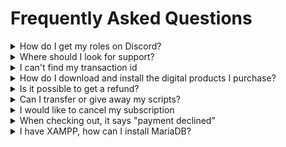 # Frequently Asked Questions


<details>
<summary>How do I get my roles on Discord?</summary>
<p>Obtaining roles is very simple, on our community Discord we have a channel called <a href="https://discord.com/channels/902467899602632745/1122482229013131304" target="_blank" rel="noopener noreferrer" style={{
  backgroundColor: 'rgb(30 58 138)',
  paddingLeft: '0.2rem',
  paddingRight: '0.2rem',
  color: 'white',
  borderRadius: '0.5em',
}}> 🔑︱claim-role </a>, which allows you to claim roles using the Tebex bot.</p>
</details>

<details>
<summary>Where should I look for support?</summary>
<p>As a new customer with a Customer role, you'll find a dedicated section named 'Customer Area' on our Discord server. 
The <a href="https://discord.com/channels/902467899602632745/1133003544371417129" target="_blank" rel="noopener noreferrer" style={{
  backgroundColor: 'rgb(30 58 138)',
  paddingLeft: '0.2rem',
  paddingRight: '0.2rem',
  color: 'white',
  borderRadius: '0.5em',
}}> 🎫︱script-support </a> channel serves as the exclusive support hub for our resources, 
where customers should seek assistance. If you can't access the <a href="https://discord.com/channels/902467899602632745/1133003544371417129" target="_blank" 
rel="noopener noreferrer" style={{
  backgroundColor: 'rgb(30 58 138)',
  paddingLeft: '0.2rem',
  paddingRight: '0.2rem',
  color: 'white',
  borderRadius: '0.5em',
}}> 🎫︱script-support </a> channel, please open a ticket in the 
<a href="https://discord.com/channels/902467899602632745/1050923316325646337" target="_blank" rel="noopener noreferrer" style={{
  backgroundColor: 'rgb(30 58 138)',
  paddingLeft: '0.2rem',
  paddingRight: '0.2rem',
  color: 'white',
  borderRadius: '0.5em',
}}> 🎫︱general-support </a> channel and provide your transaction ID.</p>
</details>


<details>
<summary>I can't find my transaction id</summary>
<p>You can find your transaction id at https://checkout.tebex.io/payment-history/login</p>
</details>

<details>
<summary>How do I download and install the digital products I purchase?</summary>
<p>After purchase your product(s) will be available on your [Portal](https://portal.cfx.re/assets/granted-assets) account instantly!</p>
</details>

<details>
<summary>Is it possible to get a refund?</summary>
<p>A refund can only be processed if the conditions outlined in our refund policy are met. Please refer to our refund policy at: https://www.uniq-scripts.com/refund-policy.</p>
</details>

<details>
<summary>Can I transfer or give away my scripts?</summary>
<p>Yes, from your Portal account you have the option to transfer one time to another person. You also have the option to buy as a gift from our website!</p>
</details>

<details>
<summary>I would like to cancel my subscription</summary>
<p>You can manage your subscription at https://checkout.tebex.io/payment-history/login</p>
</details>

<details>
<summary>When checking out, it says "payment declined"</summary>
<p>If your payment got declined there is nothing we can do. It usually fixes itself if you try later, or it might mean you have been banned from Tebex. Try using another payment method, credit card or device.</p>
</details>

<details>
<summary>I have XAMPP, how can I install MariaDB?</summary>
<p>Follow this video for a guide on how to switch to MariaDB: https://www.youtube.com/watch?v=bigFDwM8YCA</p>
</details>